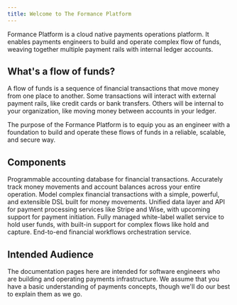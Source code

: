 ```yaml
---
title: Welcome to The Formance Platform
---
```



Formance Platform is a cloud native payments operations platform. It enables payments engineers to build and operate complex flow of funds, weaving together multiple payment rails with internal ledger accounts.

## What's a flow of funds?

A flow of funds is a sequence of financial transactions that move money from one place to another. Some transactions will interact with external payment rails, like credit cards or bank transfers. Others will be internal to your organization, like moving money between accounts in your ledger.

The purpose of the Formance Platform is to equip you as an engineer with a foundation to build and operate these flows of funds in a reliable, scalable, and secure way.

## Components

<DocCardGrid>

<DocCard headline="Ledger" icon="/img/ledger.svg" cta="Learn More" link="ledger/" highlight="true">
  Programmable accounting database for financial transactions. Accurately track money movements and account balances across your entire operation.
</DocCard>

<DocCard headline="Numscript" icon="/img/numscript.svg" cta="Learn More" link="ledger/reference/numscript/machine/" highlight="true">
  Model complex financial transactions with a simple, powerful, and extensible DSL built for money movements.
</DocCard>

<DocCard headline="Payments" icon="/img/payments.svg" cta="Learn More" link="payments/" highlight="true">
  Unified data layer and API for payment processing services like Stripe and Wise, with upcoming support for payment initiation.
</DocCard>

<DocCard headline="Wallets (beta)" icon="/img/wallets.svg" cta="Learn More" link="wallets/" highlight="true" tag="beta">
  Fully managed white-label wallet service to hold user funds, with built-in support for complex flows like hold and capture.
</DocCard>

<DocCard headline="Flows (beta)" icon="/img/flows.svg" cta="Learn More" link="flows/" highlight="true" tag="beta">
  End-to-end financial workflows orchestration service.
</DocCard>

</DocCardGrid>

## Intended Audience

The documentation pages here are intended for software engineers who are building and operating payments infrastructure. We assume that you have a basic understanding of payments concepts, though we'll do our best to explain them as we go.


<GettingHelp />
